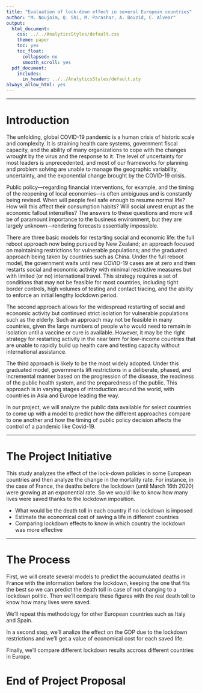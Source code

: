 ---
title: "Evaluation of lock-down effect in several European countries"
author: "M. Noujaim, Q. Shi, M. Parashar, A. Bouzid, C. Alvear"
output:
  html_document:
    css: ../../AnalyticsStyles/default.css
    theme: paper
    toc: yes
    toc_float:
      collapsed: no
      smooth_scroll: yes
  pdf_document:
    includes:
      in_header: ../../AnalyticsStyles/default.sty
always_allow_html: yes
---

<!-- **Note:** Assuming the working directory is "MYDIRECTORY/INSEADAnalytics" (where you have cloned the course material), you can create an html file by running in your console the command (pay attention to the directory you are in, check it using getwd()) rmarkdown::render("CourseSessions/InClassProcess/MarketSegmentationProcessInClass.Rmd") -->


<hr>\clearpage

# Introduction

The unfolding, global COVID-19 pandemic is a human crisis of historic scale and complexity. It is straining health care systems, government fiscal capacity, and the ability of many organizations to cope with the changes wrought by the virus and the response to it. The level of uncertainty for most leaders is unprecedented, and most of our frameworks for planning and problem solving are unable to manage the geographic variability, uncertainty, and the exponential change brought by the COVID-19 crisis.

Public policy—regarding financial interventions, for example, and the timing of the reopening of local economies—is often ambiguous and is constantly being revised. When will people feel safe enough to resume normal life? How will this affect their consumption habits? Will social unrest erupt as the economic fallout intensifies? The answers to these questions and more will be of paramount importance to the business environment, but they are largely unknown—rendering forecasts essentially impossible.

There are three basic models for restarting social and economic life: the full reboot approach now being pursued by New Zealand; an approach focused on maintaining restrictions for vulnerable populations; and the graduated approach being taken by countries such as China.
Under the full reboot model, the government waits until new COVID-19 cases are at zero and then restarts social and economic activity with minimal restrictive measures but with limited (or no) international travel. This strategy requires a set of conditions that may not be feasible for most countries, including tight border controls, high volumes of testing and contact tracing, and the ability to enforce an initial lengthy lockdown period.

The second approach allows for the widespread restarting of social and economic activity but continued strict isolation for vulnerable populations such as the elderly. Such an approach may not be feasible in many countries, given the large numbers of people who would need to remain in isolation until a vaccine or cure is available. However, it may be the right strategy for restarting activity in the near term for low-income countries that are unable to rapidly build up health care and testing capacity without international assistance.

The third approach is likely to be the most widely adopted. Under this graduated model, governments lift restrictions in a deliberate, phased, and incremental manner based on the progression of the disease, the readiness of the public health system, and the preparedness of the public. This approach is in varying stages of introduction around the world, with countries in Asia and Europe leading the way.

In our project, we will analyze the public data available for select countries to come up with a model to predict how the different approaches compare to one another and how the timing of public policy decision affects the control of a pandemic like Covid-19. 

<hr>\clearpage

# The Project Initiative

This study analyzes the effect of the lock-down policies in some European countries and then analyze the change in the mortality rate. For instance, in the case of France, the deaths before the lockdown (until March 16th 2020) were growing at an exponential rate. So we would like to know how many lives were saved thanks to the lockdown imposition.

* What would be the death toll in each country if no lockdown is imposed
* Estimate the economical cost of saving a life in different countries
* Comparing lockdown effects to know in which country the lockdown was more effective 


<hr>\clearpage

# The Process

First, we will create several models to predict the accumulated deaths in France with the information before the lockdown, keeping the one that fits the best so we can predict the death toll in case of not changing to a lockdown politic. Then we'll compare these figures with the real death toll to know how many lives were saved.

We'll repeat this methodology for other European countries such as Italy and Spain.

In a second step, we'll analize the effect on the GDP due to the lockdown restrictions and we'll get a value of economical cost for each saved life.

Finally, we'll compare different lockdown results accross different countries in Europe.



# End of Project Proposal
